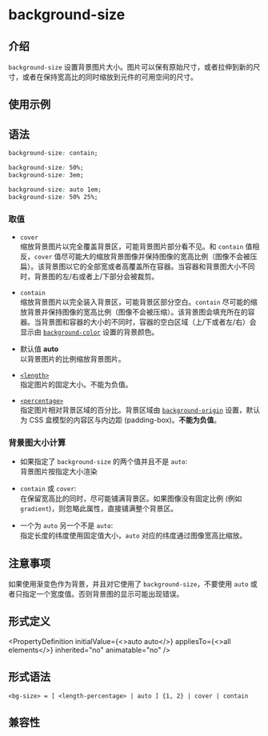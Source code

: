 # background-size

## 介绍

`background-size` 设置背景图片大小。图片可以保有原始尺寸，或者拉伸到新的尺寸，或者在保持宽高比的同时缩放到元件的可用空间的尺寸。

## 使用示例


<Go
  example="css-api"
  defaultFile="src/background-size/App.tsx"
  img="https://lf-lynx.tiktok-cdns.com/obj/lynx-artifacts-oss-sg/lynx-website/assets/doc/css/background-size.jpg"
  defaultEntryFile="dist/background-size.lynx.bundle"
  entry="src/background-size"
/>

## 语法

```css
background-size: contain;

background-size: 50%;
background-size: 3em;

background-size: auto 1em;
background-size: 50% 25%;
```

### 取值

- `cover` <br/>
  缩放背景图片以完全覆盖背景区，可能背景图片部分看不见。和 `contain` 值相反，`cover` 值尽可能大的缩放背景图像并保持图像的宽高比例（图像不会被压扁）。该背景图以它的全部宽或者高覆盖所在容器。当容器和背景图大小不同时，背景图的左/右或者上/下部分会被裁剪。

- `contain` <br/>
  缩放背景图片以完全装入背景区，可能背景区部分空白。`contain` 尽可能的缩放背景并保持图像的宽高比例（图像不会被压缩）。该背景图会填充所在的容器。当背景图和容器的大小的不同时，容器的空白区域（上/下或者左/右）会显示由 [`background-color`](./background-color.mdx) 设置的背景颜色。

- 默认值 **auto** <br />
  以背景图片的比例缩放背景图片。

- [`<length>`](/api/css/data-type/length.mdx) <br/>
  指定图片的固定大小。不能为负值。

- [`<percentage>`](/api/css/data-type/percentage.mdx) <br/>
  指定图片相对背景区域的百分比。背景区域由 [`background-origin`](./background-origin.mdx) 设置，默认为 CSS 盒模型的内容区与内边距 (padding-box)。**不能为负值**。

### 背景图大小计算

- 如果指定了 `background-size` 的两个值并且不是 `auto`: <br/>
  背景图片按指定大小渲染

- `contain` 或 `cover`: <br/>
  在保留宽高比的同时，尽可能铺满背景区。如果图像没有固定比例 (例如 `gradient`)，则忽略此属性，直接铺满整个背景区。

- 一个为 `auto` 另一个不是 `auto`: <br/>
  指定长度的纬度使用固定值大小，`auto` 对应的纬度通过图像宽高比缩放。

## 注意事项

如果使用渐变色作为背景，并且对它使用了 `background-size`，不要使用 `auto` 或者只指定一个宽度值。否则背景图的显示可能出现错误。

## 形式定义


<PropertyDefinition
  initialValue={<>auto auto</>}
  appliesTo={<>all elements</>}
  inherited="no"
  animatable="no"
/>

## 形式语法

```
<bg-size> = [ <length-percentage> | auto ] {1, 2} | cover | contain
```

## 兼容性


<LegacyCompatTable metadata="css/properties/background-size" />

